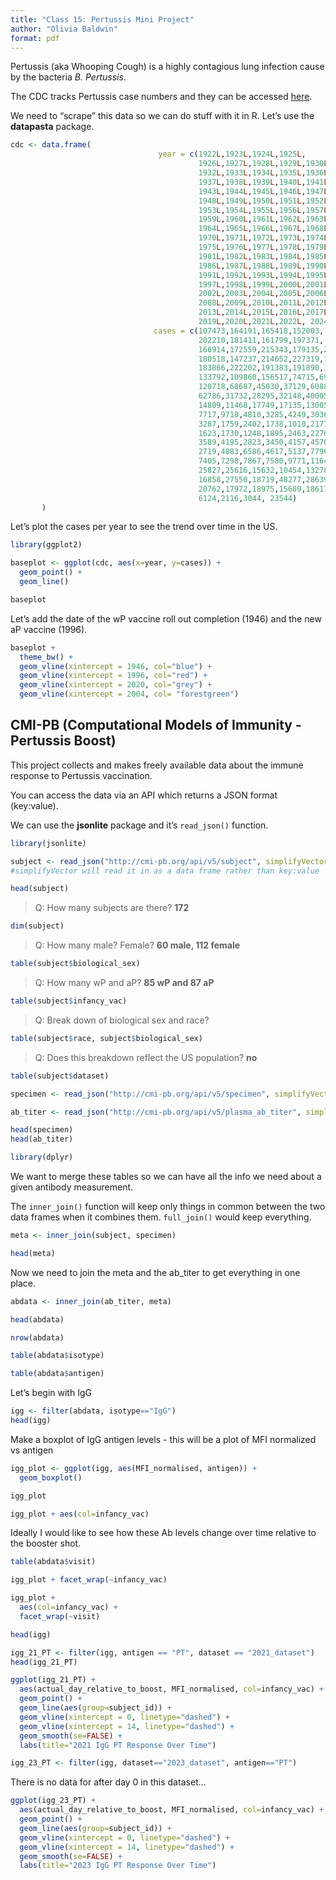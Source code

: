 ```yaml
---
title: "Class 15: Pertussis Mini Project"
author: "Olivia Baldwin"
format: pdf
---
```


Pertussis (aka Whooping Cough) is a highly contagious lung infection cause by the bacteria *B. Pertussis*. 

The CDC tracks Pertussis case numbers and they can be accessed [here](https://www.cdc.gov/pertussis/php/surveillance/pertussis-cases-by-year.html?CDC_AAref_Val=https://www.cdc.gov/pertussis/surv-reporting/cases-by-year.html). 

We need to "scrape" this data so we can do stuff with it in R. Let's use the **datapasta** package. 

```r
cdc <- data.frame(
                                 year = c(1922L,1923L,1924L,1925L,
                                          1926L,1927L,1928L,1929L,1930L,1931L,
                                          1932L,1933L,1934L,1935L,1936L,
                                          1937L,1938L,1939L,1940L,1941L,1942L,
                                          1943L,1944L,1945L,1946L,1947L,
                                          1948L,1949L,1950L,1951L,1952L,
                                          1953L,1954L,1955L,1956L,1957L,1958L,
                                          1959L,1960L,1961L,1962L,1963L,
                                          1964L,1965L,1966L,1967L,1968L,1969L,
                                          1970L,1971L,1972L,1973L,1974L,
                                          1975L,1976L,1977L,1978L,1979L,1980L,
                                          1981L,1982L,1983L,1984L,1985L,
                                          1986L,1987L,1988L,1989L,1990L,
                                          1991L,1992L,1993L,1994L,1995L,1996L,
                                          1997L,1998L,1999L,2000L,2001L,
                                          2002L,2003L,2004L,2005L,2006L,2007L,
                                          2008L,2009L,2010L,2011L,2012L,
                                          2013L,2014L,2015L,2016L,2017L,2018L,
                                          2019L,2020L,2021L,2022L, 2024L),
                                cases = c(107473,164191,165418,152003,
                                          202210,181411,161799,197371,
                                          166914,172559,215343,179135,265269,
                                          180518,147237,214652,227319,103188,
                                          183866,222202,191383,191890,109873,
                                          133792,109860,156517,74715,69479,
                                          120718,68687,45030,37129,60886,
                                          62786,31732,28295,32148,40005,
                                          14809,11468,17749,17135,13005,6799,
                                          7717,9718,4810,3285,4249,3036,
                                          3287,1759,2402,1738,1010,2177,2063,
                                          1623,1730,1248,1895,2463,2276,
                                          3589,4195,2823,3450,4157,4570,
                                          2719,4083,6586,4617,5137,7796,6564,
                                          7405,7298,7867,7580,9771,11647,
                                          25827,25616,15632,10454,13278,
                                          16858,27550,18719,48277,28639,32971,
                                          20762,17972,18975,15609,18617,
                                          6124,2116,3044, 23544)
       )
```

Let's plot the cases per year to see the trend over time in the US. 

```r
library(ggplot2)
```

```r
baseplot <- ggplot(cdc, aes(x=year, y=cases)) + 
  geom_point() +
  geom_line() 

baseplot
```

Let's add the date of the wP vaccine roll out completion (1946) and the new aP vaccine (1996). 

```r
baseplot +
  theme_bw() +
  geom_vline(xintercept = 1946, col="blue") +
  geom_vline(xintercept = 1996, col="red") +
  geom_vline(xintercept = 2020, col="grey") +
  geom_vline(xintercept = 2004, col= "forestgreen")
```

## CMI-PB (Computational Models of Immunity - Pertussis Boost)

This project collects and makes freely available data about the immune response to Pertussis vaccination. 

You can access the data via an API which returns a JSON format (key:value). 

We can use the **jsonlite** package and it's `read_json()` function. 

```r
library(jsonlite) 
```

```r
subject <- read_json("http://cmi-pb.org/api/v5/subject", simplifyVector = TRUE) 
#simplifyVector will read it in as a data frame rather than key:value 

head(subject)
```

>Q: How many subjects are there? **172**

```r
dim(subject) 
```

>Q: How many male? Female? **60 male, 112 female** 

```r
table(subject$biological_sex) 
```

>Q: How many wP and aP? **85 wP and 87 aP** 

```r
table(subject$infancy_vac)
```

>Q: Break down of biological sex and race? 

```r
table(subject$race, subject$biological_sex)  
```

>Q: Does this breakdown reflect the US population? **no**  

```r
table(subject$dataset) 
```

```r
specimen <- read_json("http://cmi-pb.org/api/v5/specimen", simplifyVector = TRUE) 

ab_titer <- read_json("http://cmi-pb.org/api/v5/plasma_ab_titer", simplifyVector = TRUE)

head(specimen) 
head(ab_titer)
```

```r
library(dplyr) 
```

We want to merge these tables so we can have all the info we need about a given antibody measurement. 

The `inner_join()` function will keep only things in common between the two data frames when it combines them. `full_join()` would keep everything. 

```r
meta <- inner_join(subject, specimen) 
```

```r
head(meta)
```

Now we need to join the meta and the ab_titer to get everything in one place. 

```r
abdata <- inner_join(ab_titer, meta) 

head(abdata)
```

```r
nrow(abdata) 
```

```r
table(abdata$isotype) 
```

```r
table(abdata$antigen)
```

Let's begin with IgG

```r
igg <- filter(abdata, isotype=="IgG") 
head(igg) 
```

Make a boxplot of IgG antigen levels - this will be a plot of MFI normalized vs antigen 

```r
igg_plot <- ggplot(igg, aes(MFI_normalised, antigen)) + 
  geom_boxplot() 

igg_plot
```

```r
igg_plot + aes(col=infancy_vac)
```


Ideally I would like to see how these Ab levels change over time relative to the booster shot. 

```r
table(abdata$visit) 
```

```r
igg_plot + facet_wrap(~infancy_vac) 
```

```r
igg_plot + 
  aes(col=infancy_vac) + 
  facet_wrap(~visit) 
```

```r
head(igg)
```

```r
igg_21_PT <- filter(igg, antigen == "PT", dataset == "2021_dataset")
head(igg_21_PT)
```

```r
ggplot(igg_21_PT) +
  aes(actual_day_relative_to_boost, MFI_normalised, col=infancy_vac) +
  geom_point() +
  geom_line(aes(group=subject_id)) +
  geom_vline(xintercept = 0, linetype="dashed") +
  geom_vline(xintercept = 14, linetype="dashed") +
  geom_smooth(se=FALSE) +
  labs(title="2021 IgG PT Response Over Time")
```

```r
igg_23_PT <- filter(igg, dataset=="2023_dataset", antigen=="PT") 
```

There is no data for after day 0 in this dataset...

```r
ggplot(igg_23_PT) +
  aes(actual_day_relative_to_boost, MFI_normalised, col=infancy_vac) +
  geom_point() +
  geom_line(aes(group=subject_id)) +
  geom_vline(xintercept = 0, linetype="dashed") +
  geom_vline(xintercept = 14, linetype="dashed") +
  geom_smooth(se=FALSE) +
  labs(title="2023 IgG PT Response Over Time")
```


